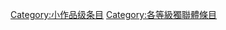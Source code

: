 {{catmore1|[[WikiProject:獨立國家聯合體|WikiProject:獨立國家聯合體]]}}
{{Articles by Quality|topic=独联体|project=獨立國家聯合體|format=toc}}
{{empty category}}
[[Category:小作品级条目|Category:小作品级条目]]
[[Category:各等級獨聯體條目|Category:各等級獨聯體條目]]